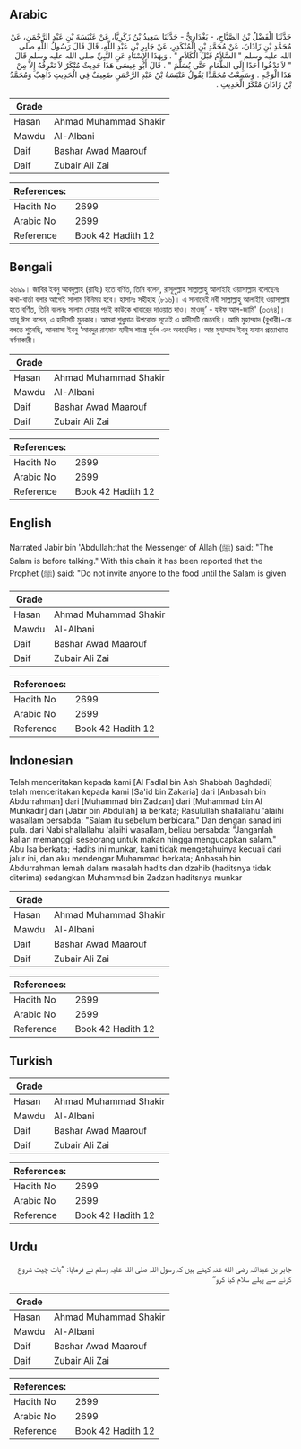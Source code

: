 ## Arabic


<div dir="rtl" lang="ar" style={{fontSize:'larger',backgroundColor:'#f8f9fa',padding:20}}>
حَدَّثَنَا الْفَضْلُ بْنُ الصَّبَّاحِ، - بَغْدَادِيٌّ - حَدَّثَنَا سَعِيدُ بْنُ زَكَرِيَّا، عَنْ عَنْبَسَةَ بْنِ عَبْدِ الرَّحْمَنِ، عَنْ مُحَمَّدِ بْنِ زَاذَانَ، عَنْ مُحَمَّدِ بْنِ الْمُنْكَدِرِ، عَنْ جَابِرِ بْنِ عَبْدِ اللَّهِ، قَالَ قَالَ رَسُولُ اللَّهِ صلى الله عليه وسلم ‏"‏ السَّلاَمُ قَبْلَ الْكَلاَمِ ‏"‏ ‏.‏ وَبِهَذَا الإِسْنَادِ عَنِ النَّبِيِّ صلى الله عليه وسلم قَالَ ‏"‏ لاَ تَدْعُوا أَحَدًا إِلَى الطَّعَامِ حَتَّى يُسَلِّمَ ‏"‏ ‏.‏ قَالَ أَبُو عِيسَى هَذَا حَدِيثٌ مُنْكَرٌ لاَ نَعْرِفُهُ إِلاَّ مِنْ هَذَا الْوَجْهِ ‏.‏ وَسَمِعْتُ مُحَمَّدًا يَقُولُ عَنْبَسَةُ بْنُ عَبْدِ الرَّحْمَنِ ضَعِيفٌ فِي الْحَدِيثِ ذَاهِبٌ وَمُحَمَّدُ بْنُ زَاذَانَ مُنْكَرُ الْحَدِيثِ ‏.‏
</div>
<div style={{backgroundColor:'#f8f9fa',padding:20, marginBottom: 10}}><table> <thead> <tr> <th>Grade</th> <th></th> </tr> </thead> <tbody> <tr><td>Hasan</td><td>Ahmad Muhammad Shakir</td></tr><tr><td>Mawdu</td><td>Al-Albani</td></tr><tr><td>Daif</td><td>Bashar Awad Maarouf</td></tr><tr><td>Daif</td><td>Zubair Ali Zai</td></tr></tbody></table><table> <thead> <tr> <th>References:</th> <th></th> </tr> </thead> <tbody><tr><td>Hadith No</td><td>2699</td></tr><tr><td>Arabic No</td><td>2699</td></tr><tr><td>Reference</td><td>Book 42 Hadith 12</td></tr></tbody></table></div>

## Bengali


<div dir="ltr" lang="bn" style={{fontSize:'larger',backgroundColor:'#f8f9fa',padding:20}}>
২৬৯৯। জাবির ইবনু আবদুল্লাহ (রাযিঃ) হতে বর্ণিত, তিনি বলেন, রাসূলুল্লাহ সাল্লাল্লাহু আলাইহি ওয়াসাল্লাম বলেছেনঃ কথা-বার্তা বলার আগেই সালাম বিনিময় হবে। হাসানঃ সহীহাহ (৮১৬)। এ সানাদেই নবী সাল্লাল্লাহু আলাইহি ওয়াসাল্লাম হতে বর্ণিত, তিনি বলেনঃ সালাম দেয়ার পরই কাউকে খাবারের দাওয়াত দাও। মাওজু’ - যঈফ আল-জামি' (৩৩৭৪)। আবূ ঈসা বলেন, এ হাদীসটি মুনকার। আমরা শুধুমাত্র উপরোক্ত সূত্রেই এ হাদীসটি জেনেছি। আমি মুহাম্মাদ (বুখারী)-কে বলতে শুনেছি, আনবাসা ইবনু ‘আবদুর রাহমান হাদীস শাস্ত্রে দুর্বল এবং অবহেলিত। আর মুহাম্মাদ ইবনু যাযান প্রত্যাখ্যাত বর্ণনাকারী।
</div>
<div style={{backgroundColor:'#f8f9fa',padding:20, marginBottom: 10}}><table> <thead> <tr> <th>Grade</th> <th></th> </tr> </thead> <tbody> <tr><td>Hasan</td><td>Ahmad Muhammad Shakir</td></tr><tr><td>Mawdu</td><td>Al-Albani</td></tr><tr><td>Daif</td><td>Bashar Awad Maarouf</td></tr><tr><td>Daif</td><td>Zubair Ali Zai</td></tr></tbody></table><table> <thead> <tr> <th>References:</th> <th></th> </tr> </thead> <tbody><tr><td>Hadith No</td><td>2699</td></tr><tr><td>Arabic No</td><td>2699</td></tr><tr><td>Reference</td><td>Book 42 Hadith 12</td></tr></tbody></table></div>

## English


<div dir="ltr" lang="en" style={{fontSize:'larger',backgroundColor:'#f8f9fa',padding:20}}>
Narrated Jabir bin 'Abdullah:that the Messenger of Allah (ﷺ) said: "The Salam is before talking." With this chain it has been reported that the Prophet (ﷺ) said: "Do not invite anyone to the food until the Salam is given
</div>
<div style={{backgroundColor:'#f8f9fa',padding:20, marginBottom: 10}}><table> <thead> <tr> <th>Grade</th> <th></th> </tr> </thead> <tbody> <tr><td>Hasan</td><td>Ahmad Muhammad Shakir</td></tr><tr><td>Mawdu</td><td>Al-Albani</td></tr><tr><td>Daif</td><td>Bashar Awad Maarouf</td></tr><tr><td>Daif</td><td>Zubair Ali Zai</td></tr></tbody></table><table> <thead> <tr> <th>References:</th> <th></th> </tr> </thead> <tbody><tr><td>Hadith No</td><td>2699</td></tr><tr><td>Arabic No</td><td>2699</td></tr><tr><td>Reference</td><td>Book 42 Hadith 12</td></tr></tbody></table></div>

## Indonesian


<div dir="ltr" lang="id" style={{fontSize:'larger',backgroundColor:'#f8f9fa',padding:20}}>
Telah menceritakan kepada kami [Al Fadlal bin Ash Shabbah Baghdadi] telah menceritakan kepada kami [Sa'id bin Zakaria] dari [Anbasah bin Abdurrahman] dari [Muhammad bin Zadzan] dari [Muhammad bin Al Munkadir] dari [Jabir bin Abdullah] ia berkata; Rasulullah shallallahu 'alaihi wasallam bersabda: "Salam itu sebelum berbicara." Dan dengan sanad ini pula. dari Nabi shallallahu 'alaihi wasallam, beliau bersabda: "Janganlah kalian memanggil seseorang untuk makan hingga mengucapkan salam." Abu Isa berkata; Hadits ini munkar, kami tidak mengetahuinya kecuali dari jalur ini, dan aku mendengar Muhammad berkata; Anbasah bin Abdurrahman lemah dalam masalah hadits dan dzahib (haditsnya tidak diterima) sedangkan Muhammad bin Zadzan haditsnya munkar
</div>
<div style={{backgroundColor:'#f8f9fa',padding:20, marginBottom: 10}}><table> <thead> <tr> <th>Grade</th> <th></th> </tr> </thead> <tbody> <tr><td>Hasan</td><td>Ahmad Muhammad Shakir</td></tr><tr><td>Mawdu</td><td>Al-Albani</td></tr><tr><td>Daif</td><td>Bashar Awad Maarouf</td></tr><tr><td>Daif</td><td>Zubair Ali Zai</td></tr></tbody></table><table> <thead> <tr> <th>References:</th> <th></th> </tr> </thead> <tbody><tr><td>Hadith No</td><td>2699</td></tr><tr><td>Arabic No</td><td>2699</td></tr><tr><td>Reference</td><td>Book 42 Hadith 12</td></tr></tbody></table></div>

## Turkish


<div dir="ltr" lang="tr" style={{fontSize:'larger',backgroundColor:'#f8f9fa',padding:20}}>

</div>
<div style={{backgroundColor:'#f8f9fa',padding:20, marginBottom: 10}}><table> <thead> <tr> <th>Grade</th> <th></th> </tr> </thead> <tbody> <tr><td>Hasan</td><td>Ahmad Muhammad Shakir</td></tr><tr><td>Mawdu</td><td>Al-Albani</td></tr><tr><td>Daif</td><td>Bashar Awad Maarouf</td></tr><tr><td>Daif</td><td>Zubair Ali Zai</td></tr></tbody></table><table> <thead> <tr> <th>References:</th> <th></th> </tr> </thead> <tbody><tr><td>Hadith No</td><td>2699</td></tr><tr><td>Arabic No</td><td>2699</td></tr><tr><td>Reference</td><td>Book 42 Hadith 12</td></tr></tbody></table></div>

## Urdu


<div dir="rtl" lang="ur" style={{fontSize:'larger',backgroundColor:'#f8f9fa',padding:20}}>
جابر بن عبداللہ رضی الله عنہ کہتے ہیں کہ رسول اللہ صلی اللہ علیہ وسلم نے فرمایا: ”بات چیت شروع کرنے سے پہلے سلام کیا کرو“
</div>
<div style={{backgroundColor:'#f8f9fa',padding:20, marginBottom: 10}}><table> <thead> <tr> <th>Grade</th> <th></th> </tr> </thead> <tbody> <tr><td>Hasan</td><td>Ahmad Muhammad Shakir</td></tr><tr><td>Mawdu</td><td>Al-Albani</td></tr><tr><td>Daif</td><td>Bashar Awad Maarouf</td></tr><tr><td>Daif</td><td>Zubair Ali Zai</td></tr></tbody></table><table> <thead> <tr> <th>References:</th> <th></th> </tr> </thead> <tbody><tr><td>Hadith No</td><td>2699</td></tr><tr><td>Arabic No</td><td>2699</td></tr><tr><td>Reference</td><td>Book 42 Hadith 12</td></tr></tbody></table></div>